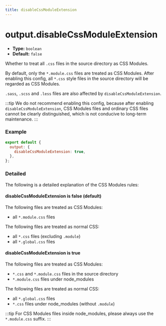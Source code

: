 ```yaml
---
title: disableCssModuleExtension
---
```


# output.disableCssModuleExtension

- **Type:** `boolean`
- **Default:** `false`

Whether to treat all `.css` files in the source directory as CSS Modules.

By default, only the `*.module.css` files are treated as CSS Modules. After enabling this config, all `*.css` style files in the source directory will be regarded as CSS Modules.

`.sass`, `.scss` and `.less` files are also affected by `disableCssModuleExtension`.

:::tip
We do not recommend enabling this config, because after enabling `disableCssModuleExtension`, CSS Modules files and ordinary CSS files cannot be clearly distinguished, which is not conducive to long-term maintenance.
:::

### Example

```js
export default {
  output: {
    disableCssModuleExtension: true,
  },
};
```

### Detailed

The following is a detailed explanation of the CSS Modules rules:

#### disableCssModuleExtension is false (default)

The following files are treated as CSS Modules:

- all `*.module.css` files

The following files are treated as normal CSS:

- all `*.css` files (excluding `.module`)
- all `*.global.css` files

#### disableCssModuleExtension is true

The following files are treated as CSS Modules:

- `*.css` and `*.module.css` files in the source directory
- `*.module.css` files under node_modules

The following files are treated as normal CSS:

- all `*.global.css` files
- `*.css` files under node_modules (without `.module`)

:::tip
For CSS Modules files inside node_modules, please always use the `*.module.css` suffix.
:::
